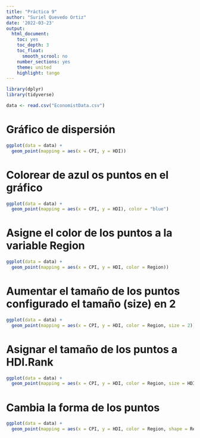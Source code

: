 ```yaml
---
title: "Práctica 9"
author: "Suriel Quevedo Ortiz"
date: '2022-03-23'
output:
  html_document:
    toc: yes
    toc_depth: 3
    toc_float:
      smooth_scrool: no
    number_sections: yes
    theme: united
    highlight: tango
---
```


```r
library(dplyr)
library(tidyverse)
```

```r
data <- read.csv("EconomistData.csv")
```

# Gráfico de dispersión

```r
ggplot(data = data) +
  geom_point(mapping = aes(x = CPI, y = HDI))
```

# Colorear de azul os puntos en el gráfico

```r
ggplot(data = data) +
  geom_point(mapping = aes(x = CPI, y = HDI), color = "blue")
```

# Asigne el color de los puntos a la variable Region

```r
ggplot(data = data) +
  geom_point(mapping = aes(x = CPI, y = HDI, color = Region))
```

# Aumentar el tamaño de los puntos configurado el tamaño (size) en 2

```r
ggplot(data = data) +
  geom_point(mapping = aes(x = CPI, y = HDI, color = Region, size = 2))
```

# Asignar el tamaño de los puntos a HDI.Rank

```r
ggplot(data = data) +
  geom_point(mapping = aes(x = CPI, y = HDI, color = Region, size = HDI.Rank))
```

# Cambia la forma de los puntos

```r
ggplot(data = data) +
  geom_point(mapping = aes(x = CPI, y = HDI, color = Region, shape = Region))
```